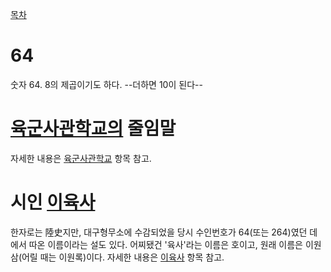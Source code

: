[[목차]]
= 64 =
숫자 64. 8의 제곱이기도 하다. --더하면 10이 된다--
= [[육군사관학교]]의 줄임말 =
자세한 내용은 [[육군사관학교]] 항목 참고.
= 시인 [[이육사]] =
한자로는 陸史지만, 대구형무소에 수감되었을 당시 수인번호가 64(또는 264)였던 데에서 따온 이름이라는 설도 있다. 어찌됐건 '육사'라는 이름은 호이고, 원래 이름은 이원삼(어릴 때는 이원록)이다. 자세한 내용은 [[이육사]] 항목 참고.
